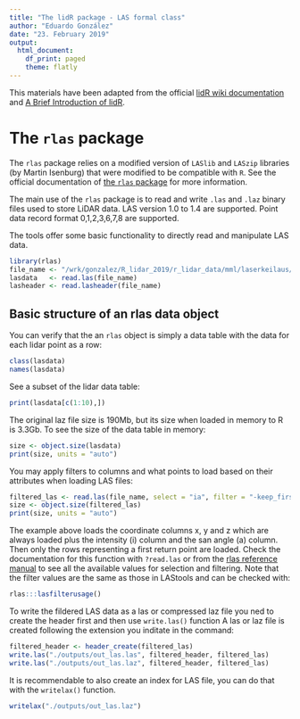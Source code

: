 ```yaml
---
title: "The lidR package - LAS formal class"
author: "Eduardo González"
date: "23. February 2019"
output:
  html_document:
    df_print: paged
    theme: flatly
---
```


This materials have been adapted from the official [lidR wiki documentation](https://github.com/Jean-Romain/lidR/wiki) and [A Brief Introduction of lidR](http://xzsunbest.tk/2018/07/30/ABriefIntroductionOfLidR/).


# The `rlas` package

The `rlas` package relies on a modified version of `LASlib` and `LASzip` libraries (by Martin Isenburg) that were modified to be compatible with `R`. See the official documentation of [the `rlas` package](https://cran.r-project.org/web/packages/rlas/index.html) for more information.

The main use of the `rlas` package is to read and write `.las` and `.laz` binary files used to store LiDAR data. LAS version 1.0 to 1.4 are supported. Point data record format 0,1,2,3,6,7,8 are supported.

The tools offer some basic functionality to directly read and manipulate LAS data.

```r
library(rlas)
file_name <- "/wrk/gonzalez/R_lidar_2019/r_lidar_data/mml/laserkeilaus/2008_17/2017/T522/1/T5224G2_1.laz"
lasdata   <- read.las(file_name)
lasheader <- read.lasheader(file_name)
```


## Basic structure of an rlas data object

You can verify that the an `rlas` object is simply a data table with the data for each lidar point as a row:
```r
class(lasdata)
names(lasdata)
```

See a subset of the lidar data table:
```r
print(lasdata[c(1:10),])
```

The original laz file size is 190Mb, but its size when loaded in memory to R is 3.3Gb. To see the size of the data table in memory:
```r
size <- object.size(lasdata)
print(size, units = "auto")
```

You may apply filters to columns and what points to load based on their attributes when loading LAS files:
```r
filtered_las <- read.las(file_name, select = "ia", filter = "-keep_first -drop_intensity_below 95")
size <- object.size(filtered_las)
print(size, units = "auto")
```

The example above loads the coordinate columns x, y and z which are always loaded plus the intensity (i) column and the san angle (a) column. Then only the rows representing a first return point are loaded. Check the documentation for this function with `?read.las` or from the [rlas reference manual](https://cran.r-project.org/web/packages/rlas/rlas.pdf) to see all the available values for selection and filtering. Note that the filter values are the same as those in LAStools and can be checked with:
```r
rlas:::lasfilterusage()
```

To write the fildered LAS data as a las or compressed laz file you ned to create the header first and then use `write.las()` function A las or laz file is created following the extension you inditate in the command:
```r
filtered_header <- header_create(filtered_las)
write.las("./outputs/out_las.las", filtered_header, filtered_las)
write.las("./outputs/out_las.laz", filtered_header, filtered_las)
```

It is recommendable to also create an index for LAS file, you can do that with the `writelax()` function.
```r
writelax("./outputs/out_las.laz")
```
